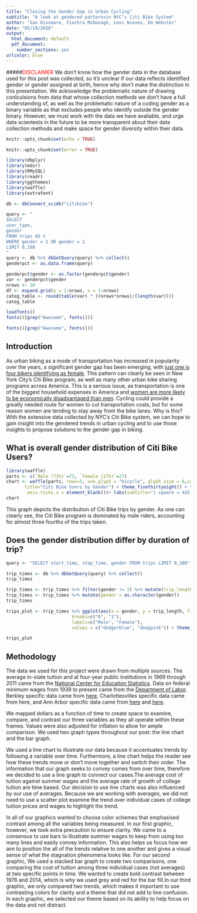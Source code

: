 ```yaml
---
title: "Closing the Gender Gap in Urban Cycling"
subtitle: "A look at gendered patternsin NYC’s Citi Bike System"
author: "Ian Dinsmore, Fiachra McDonagh, Lexi Nieves, Em Webster"
date: "05/19/2018"
output:
  html_document: default
  pdf_document:
    number_sections: yes
urlcolor: blue
---
```

#####<span style="color:red">DISCLAIMER</span>
We don’t know how the gender data in the database used for this post was collected, so it’s unclear if our data reflects identified gender or gender assigned at birth, hence why don’t make the distinction in this presentation. We acknowledge the problematic nature of drawing conlculsions from data that whose collection methods we don't have a full understanding of, as well as the problematic nature of a coding gender as a binary variable as that excludes people who idenitfy outside the gender binary. However, we must work with the data we have avaliable, and urge data scientests in the future to be more transparent about their data collection methods and make space for gender diversity within their data.

```r
knitr::opts_chunk$set(echo = TRUE)
```

```r
knitr::opts_chunk$set(error = TRUE)
```

```r
library(dbplyr)
library(mdsr)
library(RMySQL)
library(readr)
library(ggthemes)
library(waffle)
library(extrafont)
```

```r
db <- dbConnect_scidb("citibike")
```

```r
query <- "
SELECT 
user_type,
gender
FROM trips AS t
WHERE gender = 1 OR gender = 2
LIMIT 0,100
"
query <- db %>% dbGetQuery(query) %>% collect()
genderpct <- as.data.frame(query)
```

```r
genderpct$gender <- as.factor(genderpct$gender)
var <- genderpct$gender
nrows <- 10
df <- expand.grid(y = 1:nrows, x = 1:nrows)
categ_table <- round(table(var) * ((nrows*nrows)/(length(var))))
categ_table
```

```r
loadfonts()
fonts()[grep("Awesome", fonts())]
```

```r
fonts()[grep("Awesome", fonts())]
```

## Introduction
  As urban biking as a mode of transportation has increased in popularity over the years, a significant gender gap has been emerging, with [just one is four bikers identifying as female](https://nhts.ornl.gov/2009/pub/stt.pdf). This pattern can clearly be seen in New York City’s Citi Bike program, as well as many other urban bike sharing programs across America. This is a serious issue, as transportation is one of the biggest household expenses in America and [women are more likely to be economically disadvantaged than men](https://www.americanprogress.org/issues/women/reports/2008/10/08/5103/the-straight-facts-on-women-in-poverty/). Cycling could provide a greatly needed route for women to cut transportation costs, but for some reason women are tending to stay away from the bike lanes. Why is this? With the extensive data collected by NYC’s Citi Bike system, we can hope to gain insight into the gendered trends in urban cycling and to use those insights to propose solutions to the gender gap in biking.
  
## What is overall gender distribution of Citi Bike Users?
```r
library(waffle)
parts <- c(`Male (73%)`=73, `Female (27%)`=27)
chart <- waffle(parts, rows=5, use_glyph = "bicycle", glyph_size = 6,colors = c("dodgerblue", "deeppink"),
       title="Citi Bike Users by Gender") + theme_fivethirtyeight() + theme(panel.grid.major = element_blank(), panel.grid.minor = element_blank(),axis.text = element_blank(),
        axis.ticks.x = element_blank())+ labs(subtitle="1 square = 425 Riders")
chart
```
This graph depicts the distribution of Citi Bike trips by gender. As one can clearly see, the Citi Bike program is dominated by male riders, accounting for almost three fourths of the trips taken. 

## Does the gender distribution differ by duration of trip?
```r
query <- "SELECT start_time, stop_time, gender FROM trips LIMIT 0,300"

trip_times <- db %>% dbGetQuery(query) %>% collect()
trip_times
```

```r
trip_times <- trip_times %>% filter(gender != 2) %>% mutate(trip_length = difftime(stop_time, start_time, units = "mins"), row_num = row_number()) 
trip_times <- trip_times %>% mutate(gender = as.character(gender))
trip_times
```

```r
trips_plot <- trip_times %>% ggplot(aes(x = gender, y = trip_length, fill = gender )) + geom_boxplot() + ylab("Trip Duration in Minutes") + xlab(" ") + ylim(c(0,65)) + scale_fill_manual(name="Gender",
                         breaks=c("0", "1"),
                         labels=c("Male", "Female"),
                         values = c("dodgerblue", "deeppink")) + theme_fivethirtyeight() +theme(axis.title=element_text(size=12)) + ggtitle("Trip Duration by Gender")

trips_plot
```

## Methodology
The data we used for this project were drawn from multiple sources. The average in-state tuition and at four-year public institutions in 1969 through 2011 came from the [National Center for Education Statistics](https://nces.ed.gov/programs/digest/d12/tables/dt12_381.asp). Data on federal minimum wages from 1939 to present came from the [Department of Labor](https://www.dol.gov/whd/minwage/chart.htm). Berkley specific data came from [here](http://admissions.berkeley.edu/cost-of-attendance), Charlottesvilles specific data came from here, and Ann Arbor specific data came from [here](http://www.umich.edu/~bhlumrec/um-fees/1976_fees.pdf) and [here](http://ro.umich.edu/tuition/tuition-fees.php).

We mapped dollars as a function of time to create space to examine, compare, and contrast our three variables as they all operate within these frames. Values were also adjusted for inflation to allow for ample comparison.
We used two graph types throughout our post: the line chart and the bar graph.

We used a line chart to illustrate our data because it accentuates trends by following a variable over time. Furthermore, a line chart helps the reader see how these trends move or don't move together and switch their order.  The information that our graph seeks to convey comes from over time, therefore we decided to use a line graph to connect our cases.The average cost of tuition against summer wages and the average rate of growth of college tuition are time based. Our decision to use line charts was also influenced by our use of averages. Because we are working with averages, we did not need to use a scatter plot examine the trend over individual cases of college tuition prices and wages to highlight the trend.

In all of our graphics wanted to choose color schemes that emphasised contrast among all the variables being measured. In our first graphic, however, we took extra precaution to ensure clarity. We came to a consensus to use bars to illustrate summer wages to keep from using too many lines and easily convey information. This also helps us focus how we aim to position the all of the trends relative to one another and gives a visual sense of what the stagnation phenomena looks like. For our second graphic, We used a stacked bar graph to create two comparisons, one comparing the cost of tuition among three individual cases (not averages) at two specific points in time. We wanted to create bold contrast between 1976 and 2014, which is why we used grey and red for the bar fill.In our third graphic, we only compared two trends, which makes it important to use  contrasting colors for clarity and a theme that did not add to line confusion. In each graphic, we selected our theme based on its ability to help focus on the data and not distract. 